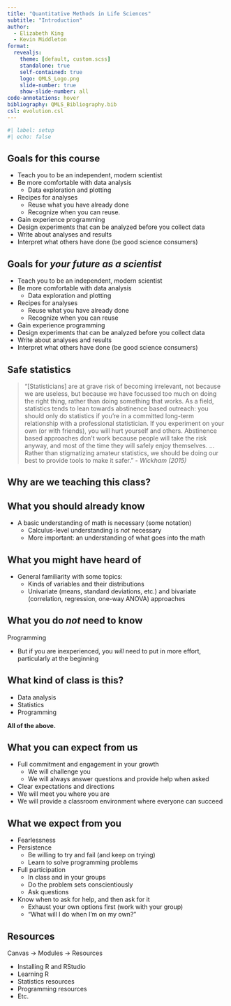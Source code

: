 ```yaml
---
title: "Quantitative Methods in Life Sciences"
subtitle: "Introduction"
author:
  - Elizabeth King
  - Kevin Middleton
format:
  revealjs:
    theme: [default, custom.scss]
    standalone: true
    self-contained: true
    logo: QMLS_Logo.png
    slide-number: true
    show-slide-number: all
code-annotations: hover
bibliography: QMLS_Bibliography.bib
csl: evolution.csl
---
```


```r
#| label: setup
#| echo: false
```


## Goals for this course {.smaller}

- Teach you to be an independent, modern scientist
- Be more comfortable with data analysis
    - Data exploration and plotting
- Recipes for analyses
    - Reuse what you have already done
    - Recognize when you can reuse.
- Gain experience programming
- Design experiments that can be analyzed before you collect data
- Write about analyses and results
- Interpret what others have done (be good science consumers)


## Goals for *your future as a scientist* {.smaller}

- Teach you to be an independent, modern scientist
- Be more comfortable with data analysis
    - Data exploration and plotting
- Recipes for analyses
    - Reuse what you have already done
    - Recognize when you can reuse
- Gain experience programming
- Design experiments that can be analyzed before you collect data
- Write about analyses and results
- Interpret what others have done (be good science consumers)


## Safe statistics {.smaller}

> "[Statisticians] are at grave risk of becoming irrelevant, not because we are useless, but because we have focussed too much on doing the right thing, rather than doing something that works. As a field, statistics tends to lean towards abstinence based outreach: you should only do statistics if you're in a committed long-term relationship with a professional statistician. If you experiment on your own (or with friends), you will hurt yourself and others. Abstinence based approaches don't work because people will take the risk anyway, and most of the time they will safely enjoy themselves. ... Rather than stigmatizing amateur statistics, we should be doing
our best to provide tools to make it safer." - *Wickham (2015)*


## Why are we teaching this class?


## What you should already know

- A basic understanding of math is necessary (some notation)
    - Calculus-level understanding is *not* necessary
    - More important: an understanding of what goes into the math


## What you might have heard of

- General familiarity with some topics:
    - Kinds of variables and their distributions
    - Univariate (means, standard deviations, etc.) and bivariate (correlation, regression, one-way ANOVA) approaches


## What you do *not* need to know

Programming

- But if you are inexperienced, you *will* need to put in more effort, particularly at the beginning


## What kind of class is this?

- Data analysis
- Statistics
- Programming

**All of the above.**


## What you can expect from us

- Full commitment and engagement in your growth 
    - We will challenge you
    - We will always answer questions and provide help when asked
- Clear expectations and directions
- We will meet you where you are
- We will provide a classroom environment where everyone can succeed



## What we expect from you {.smaller}


- Fearlessness
- Persistence
    - Be willing to try and fail (and keep on trying)
    - Learn to solve programming problems
- Full participation
    - In class and in your groups
    - Do the problem sets conscientiously
    - Ask questions
- Know when to ask for help, and then ask for it
    - Exhaust your own options first (work with your group)
    - "What will I do when I'm on my own?"


## Resources

Canvas $\rightarrow$ Modules $\rightarrow$ Resources

- Installing R and RStudio
- Learning R
- Statistics resources
- Programming resources
- Etc.

